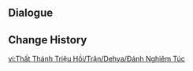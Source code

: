 {{Genius Invokation TCG Stage
|title        = Dehya: Serious
|type         = Serious Showdown
|group        = Invitation Board
|character    = Dehya
|requirement  = 7
|introduction = "Not bad at all! Looks like I can't afford to get careless..."<br>{{Color|bp|Special Rule: "Dehya" starts with the Talent Card "Stalwart and True" equipped.}}
|objective_1  = Achieve victory
|reward_1     = Lucky Coin*1000
|lineup       = Dehya;Sangonomiya Kokomi;Ningguang
|action       = Stalwart and True;Stalwart and True;Traveling Doctor's Handkerchief;Traveling Doctor's Handkerchief;Wolf's Gravestone;Wolf's Gravestone;Lucky Dog's Silver Circlet;Lucky Dog's Silver Circlet;Tenacity of the Millelith;Tenacity of the Millelith;Gambler's Earrings;Gambler's Earrings;Rhythm of the Great Dream;Rhythm of the Great Dream;Yayoi Nanatsuki;Yayoi Nanatsuki;Vanarana;Vanarana;Sangonomiya Shrine;Sangonomiya Shrine;Treasure-Seeking Seelie;Treasure-Seeking Seelie;Changing Shifts;Changing Shifts;Lotus Flower Crisp;Lotus Flower Crisp;I Haven't Lost Yet!;I Haven't Lost Yet!;Toss-Up;Toss-Up
}}

==Dialogue==
{{Transclude|Genius Invokation TCG/Stage/Dehya|Serious Showdown}}

==Change History==
{{Change History|4.1}}

[[vi:Thất Thánh Triệu Hồi/Trận/Dehya/Đánh Nghiêm Túc]]